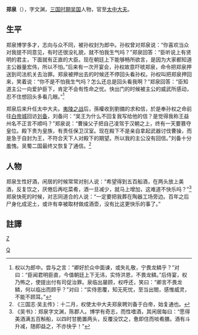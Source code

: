 '''郑泉'''（{{bd|？||？||Z}}），字文渊，[[三国时期|三国时期]][[东吴_(三国)|吴国]]人物，官至[[太中大夫|太中大夫]]。

==生平==
郑泉博学多才，志向与众不同，被孙权封为郎中。孙权曾对郑泉说：“你喜欢当众对我提不同意见，有时还很没礼貌，就不怕我生气吗？”郑泉回答：“臣听说上有贤明的君主，下面就有正直的大臣。现在朝廷上下能够畅所欲言，是因为大家都知道主公器量宏伟，所以不怕。”后来有一次开宴会，孙权故意吓唬郑泉，命令把郑泉押送到司法机关去治罪。郑泉被押出去的时候还不停回头看孙权。孙权叫把郑泉押回来，笑着说：“你不是不怕我生气吗？怎么还总是回头看我啊？”郑泉回答：“臣知道主公一向爱护臣下，肯定不会有性命之忧。快出门的时候被主公的威武所感动，忍不住想回头多看几眼。”<ref>权以为郎中。尝与之言：“卿好於众中面谏，或失礼敬，宁畏龙鳞乎？”对曰：“臣闻君明臣直，今值朝廷上下无讳，实恃洪恩，不畏龙鳞。”后侍宴，权乃怖之，使提出付有司促治罪。泉临出屡顾，权呼还，笑曰：“卿言不畏龙鳞，何以临出而顾乎？”对曰：“实侍恩覆，知无死忧，至当出閤，感惟威灵，不能不顾耳。”</ref>

郑泉后来升任太中大夫。[[夷陵之战|夷陵之战]]后，孫權收到劉備的求和信，於是奉孙权之命前往[[白帝城|白帝城]]回访[[刘备|刘备]]，刘备问：“吴王为什么不回复我写给他的信？是觉得我称王益州名不正言不顺吗？”郑泉说：“曹操父子把自己凌驾于汉朝之上，终有一天要篡夺皇位。殿下贵为皇族，有责任保卫汉室。现在殿下不是亲自拿起武器讨伐曹操，而是急于自封为王，不符合天下人对殿下的期望。所以我的主公没有回信。”刘备十分羞愧。吴蜀二国最终又恢复了通信。<ref>《三国志·吴主传》：十二月，权使太中大夫郑泉聘刘备于白帝，始复通也。</ref>

==人物==
郑泉生性好酒，闲居的时候常常对别人说：“希望得到五百船酒，在两头放上美酒，反复饮之，厌倦后再吃菜肴，酒一旦减少，就马上增加，这难道不快乐吗？”<ref>《吴书》：郑泉字文渊，陈郡人。博学有奇志，而性嗜酒，其闲居每曰：“愿得美酒满五百斛船，以四时甘脆置两头，反覆没饮之，惫即住而啖肴膳。酒有斗升减，随即益之，不亦快乎！”</ref>郑泉快死的时候，对志同道合的人说：“一定要把我葬在陶器工场旁边。百年之后尸身化成泥土，或许有幸被取材做成酒壶，没有比这更快乐的事了。”

==註譯==
{{reflist}}

{{三国人物小作品}}
[[Category:郑姓|Q]]
[[category:东吴政治人物|Z]]